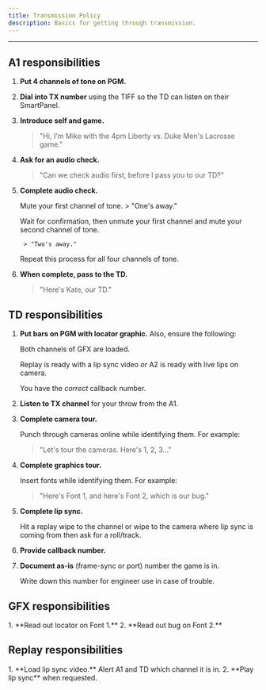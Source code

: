 ```yaml
---
title: Transmission Policy
description: Basics for getting through transmission.
---
```



---
## A1 responsibilities

<Steps>

1. **Put 4 channels of tone on PGM.**
2. **Dial into TX number** using the TIFF so the TD can listen on their SmartPanel.
3. **Introduce self and game.**

    > "Hi, I'm Mike with the 4pm Liberty vs. Duke Men's Lacrosse game."
4. **Ask for an audio check.**

    > "Can we check audio first, before I pass you to our TD?"

5. **Complete audio check.**

    Mute your first channel of tone.
         > "One's away."

    Wait for confirmation, then unmute your first channel and mute your second channel of tone.

        > "Two's away."

    Repeat this process for all four channels of tone.

6. **When complete, pass to the TD.**

    > "Here's Kate, our TD."

</Steps>

## TD responsibilities

<Steps>

1. **Put bars on PGM with locator graphic.** Also, ensure the following:

    Both channels of GFX are loaded.

    Replay is ready with a lip sync video *or* A2 is ready with live lips on camera.

    You have the *correct* callback number.
2. **Listen to TX channel** for your throw from the A1.
3. **Complete camera tour.**

    Punch through cameras online while identifying them. For example:

    > "Let's tour the cameras. Here's 1, 2, 3..."

4. **Complete graphics tour.**

    Insert fonts while identifying them. For example:

    > "Here's Font 1, and here's Font 2, which is our bug."

5. **Complete lip sync.**

    Hit a replay wipe to the channel or wipe to the camera where lip sync is coming from then ask for a roll/track.

6. **Provide callback number.**

7. **Document as-is** (frame-sync or port) number the game is in.

    Write down this number for engineer use in case of trouble.

</Steps>

## GFX responsibilities

<Steps>
1. **Read out locator on Font 1.**
2. **Read out bug on Font 2.**
</Steps>

## Replay responsibilities
<Steps>
1. **Load lip sync video.** Alert A1 and TD which channel it is in.
2. **Play lip sync** when requested.
</Steps>

